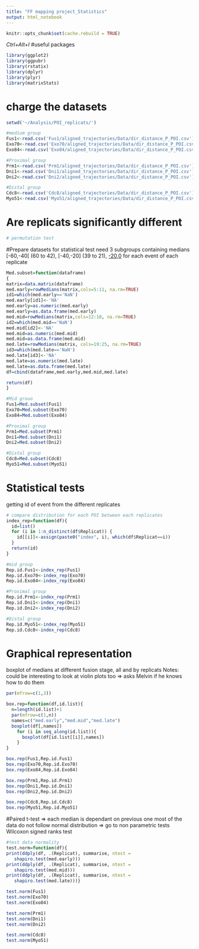 ---
title: "FF mapping project_Statistics"
output: html_notebook
---

```{r setup, include=FALSE}
knitr::opts_chunk$set(cache.rebuild = TRUE)
```
*Ctrl+Alt+I*
#useful packages
```{r}
library(ggplot2) 
library(ggpubr)
library(rstatix) 
library(dplyr)
library(plyr)
library(matrixStats)
```


# charge the datasets

```{r}
setwd('~/Analysis/POI_replicats/')

#medium group
Fus1<-read.csv('Fus1/aligned_trajectories/Data/dir_distance_P_POI.csv')
Exo70<-read.csv('Exo70/aligned_trajectories/Data/dir_distance_P_POI.csv')
Exo84<-read.csv('Exo84/aligned_trajectories/Data/dir_distance_P_POI.csv')

#Proximal group
Prm1<-read.csv('Prm1/aligned_trajectories/Data/dir_distance_P_POI.csv')
Dni1<-read.csv('Dni1/aligned_trajectories/Data/dir_distance_P_POI.csv')
Dni2<-read.csv('Dni2/aligned_trajectories/Data/dir_distance_P_POI.csv')

#Distal group
Cdc8<-read.csv('Cdc8/aligned_trajectories/Data/dir_distance_P_POI.csv')
Myo51<-read.csv('Myo51/aligned_trajectories/Data/dir_distance_P_POI.csv')

```

# Are replicats significantly different

```{r}
# permutation test
```

#Prepare datasets for statistical test
need 3 subgroups containing medians [-60,-40[ (60 to 42), [-40,-20] (39 to 21), [-20,0](18 to 0) for each event of each replicate 


```{r}
Med.subset=function(dataframe)
{
matrix=data.matrix(dataframe)
med.early=rowMedians(matrix,cols=5:11, na.rm=TRUE)
id1=which(med.early=='NaN')
med.early[id1]<-'NA'
med.early=as.numeric(med.early)
med.early=as.data.frame(med.early)
med.mid=rowMedians(matrix,cols=12:18, na.rm=TRUE)
id2=which(med.mid=='NaN')
med.mid[id2]<-'NA'
med.mid=as.numeric(med.mid)
med.mid=as.data.frame(med.mid)
med.late=rowMedians(matrix, cols=19:25, na.rm=TRUE)
id3=which(med.late=='NaN')
med.late[id3]<-'NA'
med.late=as.numeric(med.late)
med.late=as.data.frame(med.late)
df=cbind(dataframe,med.early,med.mid,med.late)

return(df)
}

#Mid grouo
Fus1=Med.subset(Fus1)
Exo70=Med.subset(Exo70)
Exo84=Med.subset(Exo84)

#Proximal group
Prm1=Med.subset(Prm1)
Dni1=Med.subset(Dni1)
Dni2=Med.subset(Dni2)

#Distal group
Cdc8=Med.subset(Cdc8)
Myo51=Med.subset(Myo51)
```
# Statistical tests

getting id of event from the different replicates

```{r}
# compare distribution for each POI between each replicates
index_rep=function(df){
  id=list()
  for (i in 1:n_distinct(df$Replicat)) { 
    id[[i]]<-assign(paste0("index", i), which(df$Replicat==i))
  }
  return(id)
}

#mid group
Rep.id.Fus1<-index_rep(Fus1)
Rep.id.Exo70<-index_rep(Exo70)
Rep.id.Exo84<-index_rep(Exo84)

#Proximal group
Rep.id.Prm1<-index_rep(Prm1)
Rep.id.Dni1<-index_rep(Dni1)
Rep.id.Dni2<-index_rep(Dni2)

#Distal group
Rep.id.Myo51<-index_rep(Myo51)
Rep.id.Cdc8<-index_rep(Cdc8)
```

# Graphical representation
boxplot of medians at different fusion stage, all and by replicats
Notes: could be interesting to look at violin plots too => asks Melvin if he knows how to do them 
```{r}
par(mfrow=c(1,3))

box.rep=function(df,id.list){
  n=length(id.list)+1
  par(mfrow=c(1,n))
  names=c("med.early","med.mid","med.late")
  boxplot(df[,names])
    for (i in seq_along(id.list)){
      boxplot(df[id.list[[i]],names])
    }
}

box.rep(Fus1,Rep.id.Fus1)
box.rep(Exo70,Rep.id.Exo70)
box.rep(Exo84,Rep.id.Exo84)

box.rep(Prm1,Rep.id.Prm1)
box.rep(Dni1,Rep.id.Dni1)
box.rep(Dni2,Rep.id.Dni2)

box.rep(Cdc8,Rep.id.Cdc8)
box.rep(Myo51,Rep.id.Myo51)
```

#Paired t-test => each median is dependant on previous one
most of the data do not follow normal distribution => go to non parametric tests
Wilcoxon signed ranks test


```{r echo=TRUE, paged.print=FALSE, results='markup'}
#test data normality
test.norm=function(df){
print(ddply(df, .(Replicat), summarise, ntest =
   shapiro.test(med.early)))
print(ddply(df, .(Replicat), summarise, ntest =
   shapiro.test(med.mid)))
print(ddply(df, .(Replicat), summarise, ntest =
   shapiro.test(med.late)))}

test.norm(Fus1)
test.norm(Exo70)
test.norm(Exo84)

test.norm(Prm1)
test.norm(Dni1)
test.norm(Dni2)

test.norm(Cdc8)
test.norm(Myo51)


 
```








